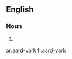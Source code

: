 ==English==

===Noun===
{{en-noun}}

# {{alternative spelling of|[[aardvark]]}}

[[ar:aard-vark]]
[[fi:aard-vark]]